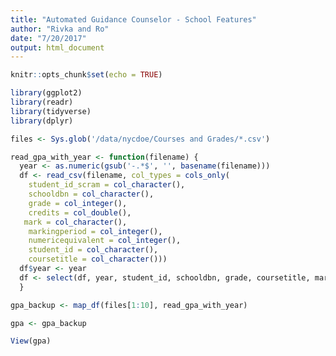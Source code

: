 ```yaml
---
title: "Automated Guidance Counselor - School Features"
author: "Rivka and Ro"
date: "7/20/2017"
output: html_document
---
```


```r
knitr::opts_chunk$set(echo = TRUE)

library(ggplot2)
library(readr)
library(tidyverse)
library(dplyr)

files <- Sys.glob('/data/nycdoe/Courses and Grades/*.csv')

read_gpa_with_year <- function(filename) {
  year <- as.numeric(gsub('-.*$', '', basename(filename)))
  df <- read_csv(filename, col_types = cols_only(
    student_id_scram = col_character(), 
    schooldbn = col_character(),
    grade = col_integer(),
    credits = col_double(),
   mark = col_character(),
    markingperiod = col_integer(), 
    numericequivalent = col_integer(), 
    student_id = col_character(), 
    coursetitle = col_character()))
  df$year <- year
  df <- select(df, year, student_id, schooldbn, grade, coursetitle, markingperiod, numericequivalent)
  }

gpa_backup <- map_df(files[1:10], read_gpa_with_year)

gpa <- gpa_backup

```

```r
View(gpa)

```
